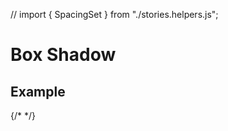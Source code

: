 
// import { SpacingSet } from "./stories.helpers.js";

<Meta title="Box Shadow" />

# Box Shadow

## Example

{/* <SpacingSet spaces={spacing}/> */}
